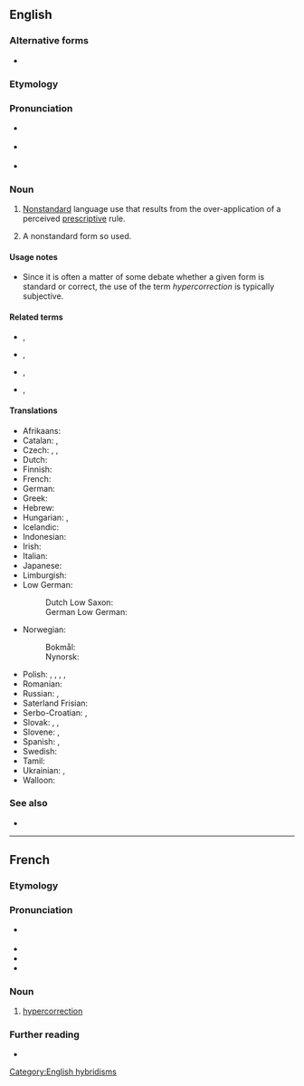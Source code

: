 ==English==
{{was wotd|2009|August|8}}
{{wikipedia}}

===Alternative forms===
* {{l|en|hyper-correction}}

===Etymology===
{{prefix|en|hyper|correction}}

===Pronunciation===
* {{a|UK}} {{IPA|/ˌhaɪ.pə.kəˈɹɛk.ʃən/|lang=en}}
* {{a|US}} {{IPA|/ˌhaɪ.pɚ.kəˈɹɛk.ʃən/|lang=en}}
* {{audio|en-au-hypercorrection.ogg|Audio (AU)|lang=en}}

===Noun===
{{en-noun|~}}

# {{lb|en|linguistics}} [[nonstandard|Nonstandard]] language use that results from the over-application of a perceived [[prescriptive]] rule.
# {{lb|en|linguistics}} A nonstandard form so used.

====Usage notes====
* Since it is often a matter of some debate whether a given form is standard or correct, the use of the term ''hypercorrection'' is typically subjective.

====Related terms====
* {{l|en|hypercorrect}}, {{l|en|hyper-correct}}
* {{l|en|hypercorrective}}, {{l|en|hyper-corrective}}
* {{l|en|hypercorrectness}}, {{l|en|hyper-correctness}}
* {{l|en|hypercorrectism}}, {{l|en|hyper-correctism}}

====Translations====
{{trans-top|nonstandard language use that results from the over-application of a perceived prescriptive rule}}
* Afrikaans: {{t|af|hiperkorreksie}}
* Catalan: {{t|ca|hipercorrecció|f}}, {{t|ca|ultracorrecció|f}}
* Czech: {{t|cs|hyperkorekce|f}}, {{t+|cs|hyperkorektnost|f}}, {{t|cs|hyperspisovnost|f}}
* Dutch: {{t+|nl|hypercorrectie|f}}
* Finnish: {{t|fi|hyperkorjaus}}
* French: {{t+|fr|hypercorrection|f}}
* German: {{t+|de|Hyperkorrektur|f}}
* Greek: {{t+|el|υπερδιόρθωση|f|sc=Grek}}
* Hebrew: {{t+|he|תיקון יתר|m|tr=tikun yeter}}
* Hungarian: {{t|hu|hiperkorrekció}}, {{t|hu|túlhelyesbítés}}
* Icelandic: {{t|is|ofvöndun}}
* Indonesian: {{t|id|hiperkoreksi}}
* Irish: {{t|ga|forcheartú}}
* Italian: {{t|it|ipercorrettismo|m}}
* Japanese: {{t|ja|過剰修正|tr=かじょうしゅうせい, kajōshūsei}}
* Limburgish: {{t+|li|euverbaetering|f}}
* Low German:
*: Dutch Low Saxon: {{t|nds-nl|hypercorrectie|f}}
*: German Low German: {{t|nds-de|Hyperkorrektur|f}}
{{trans-mid}}
* Norwegian:
*: Bokmål: {{t+|nb|hyperkorreksjon|m}}
*: Nynorsk: {{t|nn|hyperkorreksjon|m}}
* Polish: {{t|pl|hiperkorekcja|f}}, {{t|pl|hiperkorektyzm|m}}, {{t|pl|hiperpoprawność|f}}, {{t|pl|przesada poprawnościowa|f}}, {{t|pl|hiperyzacja|f}}
* Romanian: {{t+|ro|hipercorectitudine|f}}
* Russian: {{t+|ru|гиперкорре́кция|f}}, {{t+|ru|гиперкорре́ктность|f}}
* Saterland Frisian: {{t|stq|Hyperkorrektuur}}
* Serbo-Croatian: {{t|sh|hiperkorekcija|f}}, {{t|sh|hiperispravnost|f}}
* Slovak: {{t|sk|hyperkorekcia|f}}, {{t|sk|hyperkorektnosť|f}}, {{t|sk|hyperspisovnosť|f}}
* Slovene: {{t|sl|hiperkorekcija|f}}, {{t|sl|nadpravilnost|f}}
* Spanish: {{t|es|ultracorrección|f}}, {{t|es|hipercorrección|f}}
* Swedish: {{t+|sv|hyperkorrektion|c}}
* Tamil: {{t|ta|மிகை திருத்தம்}}
* Ukrainian: {{t|uk|надвиправлення|n|sc=Cyrl}}, {{t|uk|гіперкорекція|f|sc=Cyrl}}
* Walloon: {{t+|wa|forcoridjaedje|m}}
{{trans-bottom}}

===See also===
* {{l|en|incorrection}}

[[Category:English hybridisms]]

----

==French==

===Etymology===
{{prefix|fr|hyper|correction}}

===Pronunciation===
* {{fr-muteh}} {{fr-IPA}}
* {{audio|LL-Q150 (fra)-WikiLucas00-hypercorrection.wav|Audio|lang=fr}}
* {{homophones|hypercorrections|lang=fr}}
* {{hyphenation|hy|per|co|rrec|tion|lang=fr}}

===Noun===
{{fr-noun|f}}

# [[#English|hypercorrection]]

===Further reading===
* {{R:TLFi}}